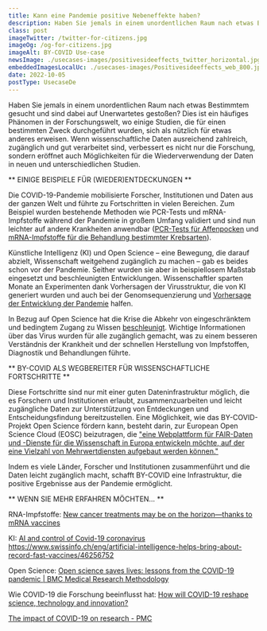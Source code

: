 ```yaml
---
title: Kann eine Pandemie positive Nebeneffekte haben?
description: Haben Sie jemals in einem unordentlichen Raum nach etwas Bestimmtem gesucht und sind dabei auf Unerwartetes gestoßen? 
class: post
imageTwitter: /twitter-for-citizens.jpg
imageOg: /og-for-citizens.jpg
imageAlt: BY-COVID Use-case
newsImage: ./usecases-images/positivesideeffects_twitter_horizontal.jpg
embeddedImagesLocalUc: ./usecases-images/Positivesideeffects_web_800.jpg
date: 2022-10-05
postType: UsecaseDe
---
```


Haben Sie jemals in einem unordentlichen Raum nach etwas Bestimmtem gesucht und sind dabei auf Unerwartetes gestoßen? Dies ist ein häufiges Phänomen in der Forschungswelt, wo einige Studien, die für einen bestimmten Zweck durchgeführt wurden, sich als nützlich für etwas anderes erweisen. Wenn wissenschaftliche Daten ausreichend zahlreich, zugänglich und gut verarbeitet sind, verbessert es nicht nur die Forschung, sondern eröffnet auch Möglichkeiten für die Wiederverwendung der Daten in neuen und unterschiedlichen Studien.

** EINIGE BEISPIELE FÜR (WIEDER)ENTDECKUNGEN **

Die COVID-19-Pandemie mobilisierte Forscher, Institutionen und Daten aus der ganzen Welt und führte zu Fortschritten in vielen Bereichen. Zum Beispiel wurden bestehende Methoden wie PCR-Tests und mRNA-Impfstoffe während der Pandemie in großem Umfang validiert und sind nun leichter auf andere Krankheiten anwendbar ([PCR-Tests für Affenpocken](https://www.eurosurveillance.org/content/10.2807/1560-7917.ES.2022.27.32.2200497) und [mRNA-Impfstoffe für die Behandlung bestimmter Krebsarten](https://www.nationalgeographic.com/science/article/new-cancer-treatments-may-be-on-the-horizonthanks-to-mrna-vaccines)).

Künstliche Intelligenz (KI) und Open Science – eine Bewegung, die darauf abzielt, Wissenschaft weitgehend zugänglich zu machen – gab es beides schon vor der Pandemie. Seither wurden sie aber in beispiellosem Maßstab eingesetzt und  beschleunigten Entwicklungen. Wissenschaftler sparten Monate an Experimenten dank Vorhersagen der Virusstruktur, die von KI generiert wurden und auch bei der Genomsequenzierung und [Vorhersage der Entwicklung der Pandemie](https://www.coe.int/en/web/artificial-intelligence/ai-and-control-of-covid-19-coronavirus) halfen.

In Bezug auf Open Science hat die Krise die Abkehr von eingeschränktem und bedingtem Zugang zu Wissen [beschleunigt](https://bmcmedresmethodol.biomedcentral.com/articles/10.1186/s12874-021-01304-y). Wichtige Informationen über das Virus wurden für alle zugänglich gemacht, was zu einem besseren Verständnis der Krankheit und der schnellen Herstellung von Impfstoffen, Diagnostik und Behandlungen führte.

** BY-COVID ALS WEGBEREITER FÜR WISSENSCHAFTLICHE FORTSCHRITTE **

Diese Fortschritte sind nur mit einer guten Dateninfrastruktur möglich, die es Forschern und Institutionen erlaubt, zusammenzuarbeiten und leicht zugängliche Daten zur Unterstützung von Entdeckungen und Entscheidungsfindung bereitzustellen. Eine Möglichkeit, wie das BY-COVID-Projekt Open Science fördern kann, besteht darin, zur European Open Science Cloud (EOSC) beizutragen, die ["eine Webplattform für FAIR-Daten und -Dienste für die Wissenschaft in Europa entwickeln möchte, auf der eine Vielzahl von Mehrwertdiensten aufgebaut werden können."](https://eosc-portal.eu/about/eosc)

Indem es viele Länder, Forscher und Institutionen zusammenführt und die Daten leicht zugänglich macht, schafft BY-COVID eine Infrastruktur, die positive Ergebnisse aus der Pandemie ermöglicht.


** WENN SIE MEHR ERFAHREN MÖCHTEN… **

RNA-Impfstoffe: [New cancer treatments may be on the horizon—thanks to mRNA vaccines](https://www.nationalgeographic.com/science/article/new-cancer-treatments-may-be-on-the-horizonthanks-to-mrna-vaccines)

KI: [AI and control of Covid-19 coronavirus](https://www.coe.int/en/web/artificial-intelligence/ai-and-control-of-covid-19-coronavirus)  
 https://www.swissinfo.ch/eng/artificial-intelligence-helps-bring-about-record-fast-vaccines/46256752

Open Science: [Open science saves lives: lessons from the COVID-19 pandemic | BMC Medical Research Methodology](https://bmcmedresmethodol.biomedcentral.com/articles/10.1186/s12874-021-01304-y)

Wie COVID-19 die Forschung beeinflusst hat:  [How will COVID-19 reshape science, technology and innovation?](https://www.oecd.org/coronavirus/policy-responses/how-will-covid-19-reshape-science-technology-and-innovation--2332334d/)

[The impact of COVID-19 on research - PMC](https://www.ncbi.nlm.nih.gov/pmc/articles/PMC7343645/#:~:text=Distancing%20and%20transmission%20issues%20have,clinical%20trial%20databases%20%5B12%5D)

